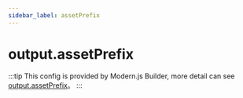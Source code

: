 ```yaml
---
sidebar_label: assetPrefix
---
```


# output.assetPrefix

:::tip
This config is provided by Modern.js Builder, more detail can see [output.assetPrefix](https://modernjs.dev/builder/en/api/config-output.html#output-assetprefix)。
:::


<Main />
